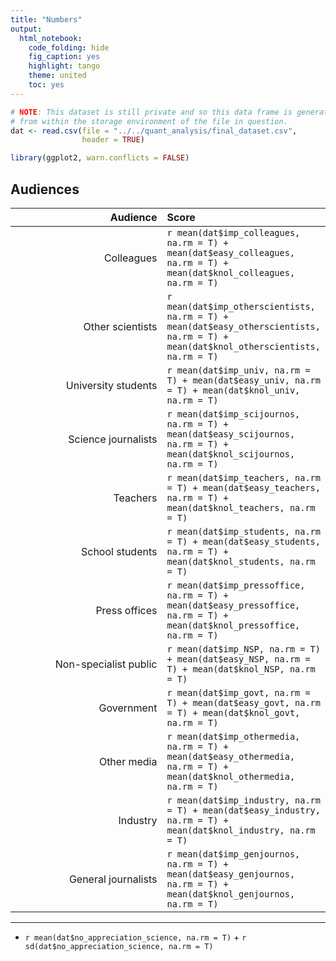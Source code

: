 ```yaml
---
title: "Numbers"
output: 
  html_notebook: 
    code_folding: hide
    fig_caption: yes
    highlight: tango
    theme: united
    toc: yes
---
```


```r
# NOTE: This dataset is still private and so this data frame is generated
# from within the storage environment of the file in question.
dat <- read.csv(file = "../../quant_analysis/final_dataset.csv", 
                header = TRUE)

library(ggplot2, warn.conflicts = FALSE)
```

## Audiences

|Audience|Score|
|--:|:--|
|Colleagues|`r mean(dat$imp_colleagues, na.rm = T) + mean(dat$easy_colleagues, na.rm = T) + mean(dat$knol_colleagues, na.rm = T)`|
|Other scientists|`r mean(dat$imp_otherscientists, na.rm = T) + mean(dat$easy_otherscientists, na.rm = T) + mean(dat$knol_otherscientists, na.rm = T)`|
|University students|`r mean(dat$imp_univ, na.rm = T) + mean(dat$easy_univ, na.rm = T) + mean(dat$knol_univ, na.rm = T)`|
|Science journalists|`r mean(dat$imp_scijournos, na.rm = T) + mean(dat$easy_scijournos, na.rm = T) + mean(dat$knol_scijournos, na.rm = T)`|
|Teachers|`r mean(dat$imp_teachers, na.rm = T) + mean(dat$easy_teachers, na.rm = T) + mean(dat$knol_teachers, na.rm = T)`|
|School students|`r mean(dat$imp_students, na.rm = T) + mean(dat$easy_students, na.rm = T) + mean(dat$knol_students, na.rm = T)`|
|Press offices|`r mean(dat$imp_pressoffice, na.rm = T) + mean(dat$easy_pressoffice, na.rm = T) + mean(dat$knol_pressoffice, na.rm = T)`|
|Non-specialist public|`r mean(dat$imp_NSP, na.rm = T) + mean(dat$easy_NSP, na.rm = T) + mean(dat$knol_NSP, na.rm = T)`|
|Government|`r mean(dat$imp_govt, na.rm = T) + mean(dat$easy_govt, na.rm = T) + mean(dat$knol_govt, na.rm = T)`|
|Other media|`r mean(dat$imp_othermedia, na.rm = T) + mean(dat$easy_othermedia, na.rm = T) + mean(dat$knol_othermedia, na.rm = T)`|
|Industry|`r mean(dat$imp_industry, na.rm = T) + mean(dat$easy_industry, na.rm = T) + mean(dat$knol_industry, na.rm = T)`|
|General journalists|`r mean(dat$imp_genjournos, na.rm = T) + mean(dat$easy_genjournos, na.rm = T) + mean(dat$knol_genjournos, na.rm = T)`|

---

- `r mean(dat$no_appreciation_science, na.rm = T)` + `r sd(dat$no_appreciation_science, na.rm = T)`

